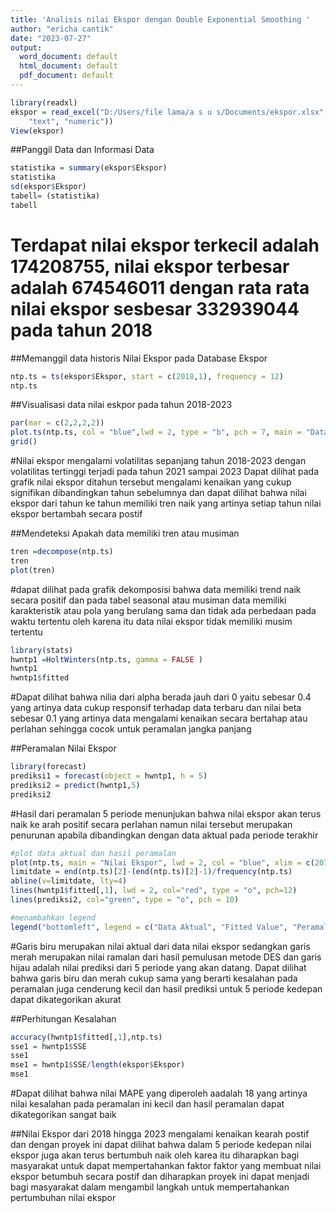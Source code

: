 ---
title: 'Analisis nilai Ekspor dengan Double Exponential Smoothing '
author: "ericha cantik"
date: "2023-07-27"
output:
  word_document: default
  html_document: default
  pdf_document: default
---
```{r}
library(readxl)
ekspor = read_excel("D:/Users/file lama/a s u s/Documents/ekspor.xlsx", col_types = c("numeric", 
    "text", "numeric"))
View(ekspor)
```


##Panggil Data dan Informasi Data
```{r}
statistika = summary(ekspor$Ekspor)
statistika
sd(ekspor$Ekspor)
tabell= (statistika)
tabell
```
# Terdapat nilai ekspor terkecil adalah 174208755, nilai ekspor terbesar adalah 674546011 dengan rata rata nilai ekspor sesbesar 332939044 pada tahun 2018 

##Memanggil data historis Nilai Ekspor pada Database Ekspor
```{r}
ntp.ts = ts(ekspor$Ekspor, start = c(2018,1), frequency = 12)
ntp.ts

```
##Visualisasi data nilai eskpor pada tahun 2018-2023
```{r}

par(mar = c(2,2,2,2))
plot.ts(ntp.ts, col = "blue",lwd = 2, type = "b", pch = 7, main = "Data Aktual Nilai Ekspor")
grid()
```
#Nilai ekspor mengalami volatilitas sepanjang tahun 2018-2023 dengan volatilitas tertinggi terjadi pada tahun 2021 sampai 2023 Dapat dilihat pada grafik nilai ekspor ditahun tersebut mengalami kenaikan yang cukup signifikan dibandingkan tahun sebelumnya dan dapat dilihat bahwa nilai ekspor dari tahun ke tahun memiliki tren naik yang artinya setiap tahun nilai ekspor bertambah secara postif 

##Mendeteksi Apakah data memiliki tren atau musiman 
```{r}
tren =decompose(ntp.ts)
tren
plot(tren)
```
#dapat dilihat pada grafik dekomposisi bahwa data memiliki trend naik secara positif dan pada tabel seasonal atau musiman data memiliki karakteristik atau pola yang berulang sama dan tidak ada perbedaan pada waktu tertentu oleh karena itu data nilai ekspor tidak memiliki musim tertentu


```{r}
library(stats)
hwntp1 =HoltWinters(ntp.ts, gamma = FALSE )
hwntp1
hwntp1$fitted
```
#Dapat dilihat bahwa nilia dari alpha berada jauh dari 0 yaitu sebesar 0.4 yang artinya data cukup responsif terhadap data terbaru dan nilai beta sebesar 0.1 yang artinya data mengalami kenaikan secara bertahap atau perlahan sehingga cocok untuk peramalan jangka panjang

##Peramalan Nilai Ekspor
```{r}
library(forecast)
prediksi1 = forecast(object = hwntp1, h = 5)
prediksi2 = predict(hwntp1,5)
prediksi2
```
#Hasil dari peramalan  5 periode menunjukan bahwa nilai ekspor akan terus naik ke arah positif secara perlahan namun nilai tersebut merupakan penurunan apabila dibandingkan dengan data aktual pada periode terakhir
```{r}
#plot data aktual dan hasil peramalan
plot(ntp.ts, main = "Nilai Ekspor", lwd = 2, col = "blue", xlim = c(2018,2023), type = "o", pch = 15)
limitdate = end(ntp.ts)[2]-(end(ntp.ts)[2]-1)/frequency(ntp.ts)
abline(v=limitdate, lty=4)
lines(hwntp1$fitted[,1], lwd = 2, col="red", type = "o", pch=12)
lines(prediksi2, col="green", type = "o", pch = 10)

#menambahkan legend
legend("bottomleft", legend = c("Data Aktual", "Fitted Value", "Peramalan"), col = c("blue", "red", "green"), lty = 1, cex = 0.6, inset = 0.02)
```
#Garis biru merupakan nilai aktual dari data nilai ekspor sedangkan garis merah merupakan nilai ramalan dari hasil pemulusan metode DES dan garis hijau adalah nilai prediksi dari 5 periode yang akan datang. Dapat dilihat bahwa garis biru dan merah cukup sama yang berarti kesalahan pada peramalan juga cenderung kecil dan hasil prediksi untuk 5 periode kedepan dapat dikategorikan akurat

##Perhitungan Kesalahan
```{r}
accuracy(hwntp1$fitted[,1],ntp.ts)
sse1 = hwntp1$SSE
sse1
mse1 = hwntp1$SSE/length(ekspor$Ekspor)
mse1
```
#Dapat dilihat bahwa nilai MAPE yang diperoleh aadalah 18 yang artinya nilai kesalahan pada peramalan ini kecil dan hasil peramalan dapat dikategorikan sangat baik

##Nilai Ekspor dari 2018 hingga 2023 mengalami kenaikan kearah postif dan dengan proyek ini dapat dilihat bahwa dalam 5 periode kedepan nilai ekspor juga akan terus bertumbuh naik oleh karea itu diharapkan bagi masyarakat untuk dapat mempertahankan faktor faktor yang membuat nilai ekspor betumbuh secara postif dan diharapkan proyek ini dapat menjadi bagi masyarakat dalam mengambil langkah untuk mempertahankan pertumbuhan nilai ekspor